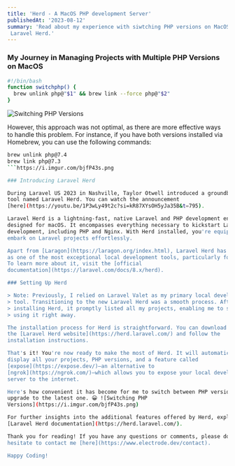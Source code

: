 ```yaml
---
title: 'Herd - A MacOS PHP development Server'
publishedAt: '2023-08-12'
summary: 'Read about my experience with siwtching PHP versions on MacOS and getting started with
 Laravel Herd.'
---
```


### My Journey in Managing Projects with Multiple PHP Versions on MacOS


```bash
#!/bin/bash
function switchphp() {
  brew unlink php@"$1" && brew link --force php@"$2"
}
```

![Switching PHP Versions](https://i.imgur.com/3S5R3wQ.png)

However, this approach was not optimal, as there are more effective ways to
handle this problem. For instance, if you have both versions installed via
Homebrew, you can use the following commands:

```bash
brew unlink php@7.4
brew link php@7.3
```https://i.imgur.com/bjfP43s.png

### Introducing Laravel Herd

During Laravel US 2023 in Nashville, Taylor Otwell introduced a groundbreaking
tool named Laravel Herd. You can watch the announcement
[here](https://youtu.be/1P3wLy49t2c?si=kR87XYsOH5yJa35B&t=795).

Laravel Herd is a lightning-fast, native Laravel and PHP development environment
designed for macOS. It encompasses everything necessary to kickstart Laravel
development, including PHP and Nginx. With Herd installed, you're equipped to
embark on Laravel projects effortlessly.

Apart from [Laragon](https://laragon.org/index.html), Laravel Herd has emerged
as one of the most exceptional local development tools, particularly for MacOS.
To learn more about it, visit the [official
documentation](https://laravel.com/docs/8.x/herd).

### Setting Up Herd

> Note: Previously, I relied on Laravel Valet as my primary local development
> tool. Transitioning to the new Laravel Herd was a smooth process. After
> installing Herd, it promptly listed all my projects, enabling me to start
> using it right away.

The installation process for Herd is straightforward. You can download it from
the [Laravel Herd website](https://herd.laravel.com/) and follow the
installation instructions.

That's it! You're now ready to make the most of Herd. It will automatically
display all your projects, PHP versions, and a feature called
[expose](https://expose.dev/)—an alternative to
[ngrok](https://ngrok.com/)—which allows you to expose your local development
server to the internet.

Here's how convenient it has become for me to switch between PHP versions and
upgrade to the latest one. 😀 ![Switching PHP
Versions](https://i.imgur.com/bjfP43s.png)

For further insights into the additional features offered by Herd, explore the
[Laravel Herd documentation](https://herd.laravel.com/).

Thank you for reading! If you have any questions or comments, please don't
hesitate to contact me [here](https://www.electrode.dev/contact).

Happy Coding!